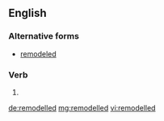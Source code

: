 ==English==

===Alternative forms===
* [[remodeled]]

===Verb===
{{head|en}}

# {{en-past of|remodel}}

[[de:remodelled]]
[[mg:remodelled]]
[[vi:remodelled]]
